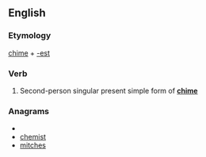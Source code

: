 ==English==

===Etymology===
[[chime]] + [[-est]]

===Verb===
{{en-verb form}}

# {{archaic}} Second-person singular present simple form of '''[[chime]]'''

===Anagrams===
* {{alphagram|cehimst}}
* [[chemist#English|chemist]]
* [[mitches#English|mitches]]